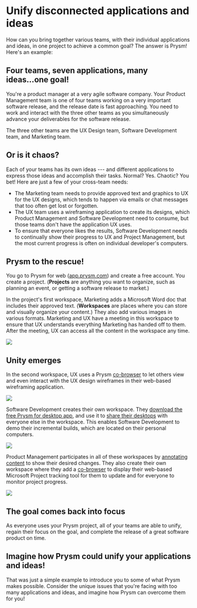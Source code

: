 # Unify disconnected applications and ideas

How can you bring together various teams, with their individual
applications and ideas, in one project to achieve a common goal? The
answer is Prysm! Here\'s an example:

## Four teams, seven applications, many ideas\...one goal!

You\'re a product manager at a very agile software company. Your Product
Management team is one of four teams working on a very important
software release, and the release date is fast approaching. You need to
work and interact with the three other teams as you simultaneously
advance your deliverables for the software release.

The three other teams are the UX Design team, Software Development team,
and Marketing team.

## Or is it chaos?

Each of your teams has its own ideas --- and different applications to
express those ideas and accomplish their tasks. Normal? Yes. Chaotic?
You bet! Here are just a few of your cross-team needs:

- The Marketing team needs to provide approved text and graphics to UX
  for the UX designs, which tends to happen via emails or chat messages
  that too often get lost or forgotten.
- The UX team uses a wireframing application to create its designs,
  which Product Management and Software Development need to consume, but
  those teams don\'t have the application UX uses.
- To ensure that everyone likes the results, Software Development needs
  to continually show their progress to UX and Project Management, but
  the most current progress is often on individual developer\'s
  computers.

## Prysm to the rescue!

You go to Prysm for web ([app.prysm.com](http://app.prysm.com/)) and
create a free account. You create a
project. (**Projects** are
anything you want to organize, such as planning an event, or getting a
software release to market.)

In the project\'s first workspace,
Marketing adds a Microsoft Word
doc that includes their approved
text. (**Workspaces** are places where you can store and visually
organize your content.) They also add various images in various formats.
Marketing and UX have a meeting in this workspace to ensure that UX
understands everything Marketing has handed off to them. After the
meeting, UX can access all the content in the workspace any time.

![](./Unify001.png) 

## Unity emerges

In the second workspace, UX uses a Prysm
[co-browser](../Tools/WebBrowsers.html#OpeningCobrowsers) to let others
view and even interact with the UX design wireframes in their web-based
wireframing application.

![](./Unify002.png) 

Software Development creates their own workspace. They [download the
free Prysm for desktop
app](../GettingStarted/GettingPFD.html#InstalliingPFD), and use it to
[share their desktops](../Share/SharingYourDesktop.htm) with everyone
else in the workspace. This enables Software Development to demo their
incremental builds, which are located on their personal computers.

![](./Unify003.png) 

Product Management participates in all of these workspaces by
[annotating content](../Tools/Annotating.html) to show their desired
changes. They also create their own workspace where they add a
[co-browser](../Tools/WebBrowsers.html) to display their web-based
Microsoft Project tracking tool for them to update and for everyone to
monitor project progress.

![](./Unify004.png) 

## The goal comes back into focus

As everyone uses your Prysm project, all of your teams are able to
unify, regain their focus on the goal, and complete the release of a
great software product on time.

## Imagine how Prysm could unify your applications and ideas!

That was just a simple example to introduce you to some of what Prysm
makes possible. Consider the unique issues that you\'re facing with too
many applications and ideas, and imagine how Prysm can overcome them for
you!